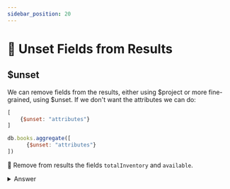 ```yaml
---
sidebar_position: 20
---
```



# 👐 Unset Fields from Results

## $unset

We can remove fields from the results, either using $project or more fine-grained, using $unset. If we don't want the attributes we can do:


<Tabs groupId="aggregations">
<TabItem value="atlas" label="Atlas UI">

```js
[
    {$unset: "attributes"}
]
```

</TabItem>

<TabItem value="mongodb-shell" label="MongoDB Shell">

```js
db.books.aggregate([
      {$unset: "attributes"}
])
```

</TabItem>
</Tabs>


👐 Remove from results the fields `totalInventory` and `available`.

<details>
<summary>Answer</summary>
<div>

<Tabs groupId="aggregations">
<TabItem value="atlas" label="Atlas UI">

Several ways to do this, other than using `$project`:

```js
[
    {$unset: "totalInventory"},
    {$unset: "available"},
]

// or

[
    {$unset: ["totalInventory", "available"] },
]
```

</TabItem>

<TabItem value="mongodb-shell" label="MongoDB Shell">

```js
db.books.aggregate([
    {$unset: "totalInventory"},
    {$unset: "available"},
])

// or

db.books.aggregate([
    {$unset: ["totalInventory", "available"] },
])

```

</TabItem>
</Tabs>



</div>

:::info
[$set](https://www.mongodb.com/docs/manual/reference/operator/aggregation/set/#mongodb-pipeline-pipe.-set) is an alias for $addFields that you'll find on many older posts and documentation.
:::

</details>
